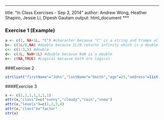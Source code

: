 ***
title: "In Class Exercises - Sep 3, 2014"
author: Andrew Wong, Heather Shapiro, Jessie Li, Dipesh Gautam
output: html_document
***
    
### Exercise 1 (Example)

```r
a <- c(1, NA+1L, "C") #character because "C" is a string and trumps all
b<- c(1L/0,NA) #double because 1L/0 returns infinity which is a double
c<- c(1:3,5) #double
d<- c(3L, NaN+1L) #double because NaN is a double
e<- c(NA,TRUE) #Logical because both are logical
```


###Exercise 2
```r
str(list("firstName"="John","lastName"="Smith","age"=25,"address"=list("streetAddress"="21 2nd Street", "city"="New York", "state"="NY","postalCode"=10021), "phoneNumber"=list(list("type"="home", "number"="212 555-1239"),list("type"="fax", "number"="646 555-4567"))))
```


####Exercise 3
```r
x <- c(1,1,1,1,1,1,1)
attr(x,"class")=c("sunny","cloudy","rain","snow")
attr(x,"levels")=c(1,2,3,4)
attr(x,"class")="factor"
str(x)
```